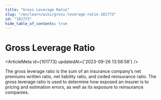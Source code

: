 ```yaml
---
title: "Gross Leverage Ratio"
slug: "/en/learn/wiki/gross-leverage-ratio-101773"
id: "101773"
hide_table_of_contents: true
---
```



# Gross Leverage Ratio

<ArticleMeta id={101773} updatedAt={'2023-09-26 13:58:58'} />
<div className='border-solid border-b border-t-0 my-4 border-[var(--ifm-color-gray-300)]' />

The gross leverage ratio is the sum of an insurance company’s net premiums written ratio, net liability ratio, and ceded reinsurance ratio. The gross leverage ratio is used to determine how exposed an insurer is to pricing and estimation errors, as well as its exposure to reinsurance companies.
